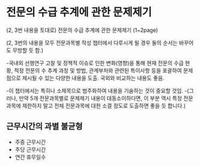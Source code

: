 # 전문의 수급 추계에 관한 문제제기

(2, 3번 내용을 토대로) 전문의 수급 추계에 관한 문제제기 (1~2page)

(2, 3번의 내용을 모두 전문과목별 작성 챕터에서 다루시게 될 경우 둘의 순서는 바꾸어도 무방할 듯 함.)

-국내외 선행연구 고찰 및 정책적 이슈로 인한 변화(영향)을 통해 현재 전문의 수급 현황, 적정 전문의 수 추계 과정 및 방법, 관계부처와 관련된 특이사항 등을 포괄하여 문제점으로 제시될 수 있는 다양한 내용을 도출. 국외와 비교하는 내용도 좋음.

-이 챕터에서는 특히나 소제목으로 범주화하여 내용을 기술하는 것이 중요할 것임.
  -(그러나, 만약 5개 전문과목별로 문제제기 내용이 대동소이하다면, 이 부분 역시 특정 전문과목에 제한하지 말고 전체 전문과목에 대한 소결 정도로 도출하면 좋을 듯 합니다.)


## 근무시간의 과별 불균형 

- 주중 근무시간
- 주당 근무시간
- 연간 휴무일수 

